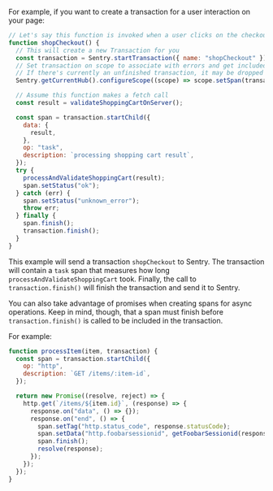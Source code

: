 For example, if you want to create a transaction for a user interaction on your page:

```javascript
// Let's say this function is invoked when a user clicks on the checkout button of your shop
function shopCheckout() {
  // This will create a new Transaction for you
  const transaction = Sentry.startTransaction({ name: "shopCheckout" });
  // Set transaction on scope to associate with errors and get included span instrumentation
  // If there's currently an unfinished transaction, it may be dropped
  Sentry.getCurrentHub().configureScope((scope) => scope.setSpan(transaction));

  // Assume this function makes a fetch call
  const result = validateShoppingCartOnServer();

  const span = transaction.startChild({
    data: {
      result,
    },
    op: "task",
    description: `processing shopping cart result`,
  });
  try {
    processAndValidateShoppingCart(result);
    span.setStatus("ok");
  } catch (err) {
    span.setStatus("unknown_error");
    throw err;
  } finally {
    span.finish();
    transaction.finish();
  }
}
```

This example will send a transaction `shopCheckout` to Sentry. The transaction will contain a `task` span that measures how long `processAndValidateShoppingCart` took. Finally, the call to `transaction.finish()` will finish the transaction and send it to Sentry.

You can also take advantage of promises when creating spans for async operations. Keep in mind, though, that a span must finish before `transaction.finish()` is called to be included in the transaction.

For example:

```javascript
function processItem(item, transaction) {
  const span = transaction.startChild({
    op: "http",
    description: `GET /items/:item-id`,
  });

  return new Promise((resolve, reject) => {
    http.get(`/items/${item.id}`, (response) => {
      response.on("data", () => {});
      response.on("end", () => {
        span.setTag("http.status_code", response.statusCode);
        span.setData("http.foobarsessionid", getFoobarSessionid(response));
        span.finish();
        resolve(response);
      });
    });
  });
}
```
